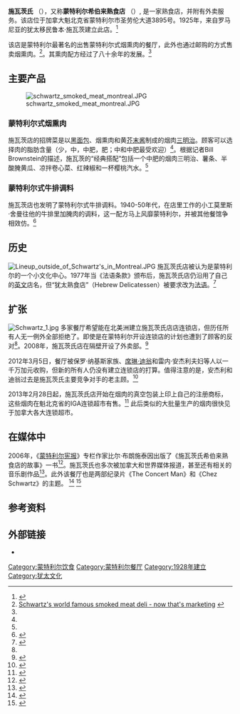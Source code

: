 
{{Infobox restaurant
| name             = Schwartz's
| image            = Schwartzs Montreal Hebrew Deli 2010.jpg
| image_width      = 200px
| image_caption    = 店门口
| established      = 1928
| pushpin_map       = Canada Montreal
| map_width         = 
| map_alt           = 
| map_caption       = 
| current-owner    =
| head-chef        =
| food-type        = 犹太食品
| city             = [[魁北克省|魁北克省]][[蒙特利尔|蒙特利尔]]
| postcode         = H2W 1X9
| country          = [[加拿大|加拿大]]
| coordinates_display  = inline, title
| latd              =45
| latm              = 30
| lats              = 58.5
| latNS             = N
| longd             = 73
| longm             = 34
| longs             = 39.73
| longEW            = W
| seating-capacity =
| other-locations  =
| other-information= 920万加元(2014年营业额)
| website          = [http://www.schwartzsdeli.com/ Schwartz's Montreal Hebrew Delicatessen (official site)]
}}
'''施瓦茨氏''' （{{Lang-en|Schwartz's}}），又称'''蒙特利尔希伯来熟食店''' （{{Lang-fr|Charcuterie Hébraïque de Montréal}}）, 是一家熟食店，并附有外卖服务。该店位于加拿大魁北克省蒙特利尔市圣劳伦大道3895号。1925年，来自罗马尼亚的犹太移民鲁本·施瓦茨建立此店。<ref>{{cite web |url=http://www.hour.ca/news/babylonpq.aspx?iIDArticle=9635 |title=Babylon, P.Q.: The meat of the matter |author=Jamie O'Meara |publisher=Hour Community |date=29 June 2006 |accessdate=28 May 2011 |archive-date=2016-03-03 |archive-url=https://web.archive.org/web/20160303185437/http://www.hour.ca/news/babylonpq.aspx?iIDArticle=9635 |dead-url=no }}</ref>  

该店是蒙特利尔最著名的出售蒙特利尔式烟熏肉的餐厅，此外也通过邮购的方式售卖烟熏肉。<ref>[http://www.strategicmarketingmontreal.ca/newsletter-27.htm Schwartz's world famous smoked meat deli - now that's marketing<!-- Bot generated title -->] {{webarchive|url=https://web.archive.org/web/20070928113542/http://www.strategicmarketingmontreal.ca/newsletter-27.htm |date=2007-09-28 }}</ref>。其熏肉配方经过了八十余年的发展。<ref name=BB/>

==主要产品==
[[File:schwartz_smoked_meat_montreal.JPG|thumb]]

===蒙特利尔式烟熏肉===
{{main|烟肉三明治}}
施瓦茨店的招牌菜是以[[黑麦面包|黑面包]]、烟熏肉和黄[[芥末醬|芥末酱]]制成的烟肉[[三明治|三明治]]。顾客可以选择肉的脂肪含量（少，中，中肥，肥；中和中肥最受欢迎）<ref name=BB/>。根据记者Bill Brownstein的描述，施瓦茨的“经典搭配”包括一个中肥的烟肉三明治、薯条、半酸腌黄瓜、凉拌卷心菜、红辣椒和一杯樱桃汽水。<ref name=BB/>

===蒙特利尔式牛排调料===
施瓦茨店也发明了蒙特利尔式牛排调料。1940-50年代，在店里工作的小工莫里斯·舍曼往他的牛排里加腌肉的调料，这一配方马上风靡蒙特利尔，并被其他餐馆争相效仿。<ref name=BB>{{citation |last=Browstein |first=Bill |title=Schwartz's Hebrew Delicatessen: The Story |publisher=Vehicule Press |isbn=978-1-55065-212-3|year=2006}}</ref>

==历史==
[[File:Lineup_outside_of_Schwartz's_in_Montreal.JPG|thumb]]
施瓦茨氏店被认为是蒙特利尔的一个小文化中心。1977年当《法语条款》颁布后，施瓦茨氏店仍沿用了自己的[[英语|英文]]店名，但“犹太熟食店”（Hebrew Delicatessen）被要求改为[[法语|法语]]。<ref>{{cite book |last=Kurlansky |first=Mark |authorlink=Mark Kurlansky |title=[[Salt:_A_World_History|Salt: A World History]] |publisher=[[Penguin_Books|Penguin Books]] |location= |isbn=0 14 200161 9 |page=404}}</ref>

==扩张==
[[File:Schwartz_1.jpg|thumb]]
多家餐厅希望能在北美洲建立施瓦茨氏店店连锁店，但历任所有人无一例外全部拒绝了。即使是在蒙特利尔开设连锁店的计划也遭到了顾客的反对<ref name=BB/>。2008年，施瓦茨氏店在隔壁开设了外卖部。<ref>{{cite web| url=http://www.cbc.ca/consumer/story/2008/11/06/mtl-schwartz.html |title=Schwartz's famed deli serves up takeout counter |publisher=CBC News |date=6 November 2008 |accessdate=28 May 2010}}</ref>

2012年3月5日，餐厅被保罗·纳基斯家族、[[席琳·迪翁|席琳·迪翁]]和雷内·安杰利夫妇等人以一千万加元收购，但新的所有人仍没有建立连锁店的打算。值得注意的是，安杰利和迪翁过去是施瓦茨氏主要竞争对手的老主顾。<ref>{{citation|last=WYATT|first=NELSON|title=Celine Dion: Montreal's Schwartz's will go on|date=11 March 2012|url=http://thechronicleherald.ca/artslife/72405-celine-dion-montreals-schwartzs-will-go|journal=The Chronicle Herald|accessdate=2017-01-04|archive-date=2013-05-14|archive-url=https://web.archive.org/web/20130514092527/http://thechronicleherald.ca/artslife/72405-celine-dion-montreals-schwartzs-will-go|dead-url=no}}</ref>

2013年2月28日起，施瓦茨氏店开始在烟肉的真空包装上印上自己的注册商标，这些烟肉在魁北克省的IGA连锁超市有售。<ref>{{cite web |url=http://montreal.ctvnews.ca/schwartz-s-smoked-meat-now-sold-in-supermarkets-1.1177046 |title=Schwartz's smoked meat now sold in supermarkets |publisher=CTV Montreal News |date=28 February 2013 |accessdate=28 February 2013 |archive-date=2016-03-04 |archive-url=https://web.archive.org/web/20160304093959/http://montreal.ctvnews.ca/schwartz-s-smoked-meat-now-sold-in-supermarkets-1.1177046 |dead-url=no }}</ref> 此后类似的大批量生产的烟肉很快见于加拿大各大连锁超市。

==在媒体中==
2006年，《[[蒙特利尔宪报|蒙特利尔宪报]]》专栏作家比尔·布朗施泰因出版了《施瓦茨氏希伯来熟食店的故事》一书<ref>{{cite web |url=http://www.vehiculepress.com/titles/404.html |title=Search Results: Schwartz's Hebrew Delicatessen: The Story |publisher=Véhicule Press |accessdate=28 May 2010 |archive-date=2014-02-22 |archive-url=https://web.archive.org/web/20140222152508/http://www.vehiculepress.com/titles/404.html |dead-url=no }}</ref>。施瓦茨氏也多次被加拿大和世界媒体报道，甚至还有相关的音乐剧作品<ref>{{citation |title=Phantom of the Deli? Smoke-lahoma?:A newspaper column about Schwartz’s deli in Montreal has inspired a musical |first=Joanne |last=Latimer |date=4 November 2010 |journal=Macleans |url=http://www2.macleans.ca/2010/11/04/phantom-of-the-deli/ |accessdate=2017-01-04 |archive-date=2014-02-22 |archive-url=https://web.archive.org/web/20140222170305/http://www2.macleans.ca/2010/11/04/phantom-of-the-deli/ |dead-url=no }}</ref>。此外该餐厅也是两部纪录片《The Concert Man》和《Chez Schwartz》的主题。 <ref>{{cite web|url=https://www.nfb.ca/film/concert_man|title=The Concern Man|work=Documentary film|publisher=National Film Board of Canada|accessdate=6 February 2014|archive-date=2020-12-02|archive-url=https://web.archive.org/web/20201202125644/https://www.nfb.ca/film/concert_man/|dead-url=no}}</ref> <ref>{{Cite web |url=http://www.chezschwartzfilm.com/ |title=Official site of the "Chez Schwartz" movie |access-date=2017-01-04 |archive-date=2021-01-06 |archive-url=https://web.archive.org/web/20210106020208/http://www.chezschwartzfilm.com/ |dead-url=no }}</ref>

==参考资料==
{{Reflist}}

==外部链接==
{{Commons category|Schwartz's (restaurant)}}
* {{Official website|http://www.schwartzsdeli.com/}}
{{蒙特利尔地标}}
[[Category:蒙特利尔饮食|Category:蒙特利尔饮食]]
[[Category:蒙特利尔餐厅|Category:蒙特利尔餐厅]]
[[Category:1928年建立|Category:1928年建立]]
[[Category:犹太文化|Category:犹太文化]]